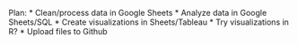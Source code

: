 Plan:
* Clean/process data in Google Sheets
* Analyze data in Google Sheets/SQL
* Create visualizations in Sheets/Tableau
* Try visualizations in R?
* Upload files to Github
